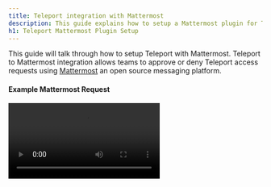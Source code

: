 ```yaml
---
title: Teleport integration with Mattermost
description: This guide explains how to setup a Mattermost plugin for Teleport for privilege elevation approvals.
h1: Teleport Mattermost Plugin Setup
---
```


This guide will talk through how to setup Teleport with Mattermost. Teleport to
Mattermost integration allows teams to approve or deny Teleport access requests
using [Mattermost](https://mattermost.com/) an open source messaging platform.

#### Example Mattermost Request

<video controls>
  <source
    src="../../../img/enterprise/plugins/mattermost/mattermost.mp4"
    type="video/mp4"
  />

  <source
    src="../../../img/enterprise/plugins/mattermost/mattermost.webm"
    type="video/webm"
  />

  Your browser does not support the video tag.
</video>

## Setup

### Prerequisites

This guide assumes that you have:

- A running Teleport Cluster
- Admin privileges with access to `tctl`
- Mattermost account with admin privileges. This plugin has been tested with Mattermost 5.x

#### Setting up Mattermost to work with the bot

![Enable Mattermost bots](../../../img/enterprise/plugins/mattermost/mattermost_admin_console_integrations_bot_accounts.png)

In Mattermost, go to System Console → Integrations → Enable Bot Account Creation → Set to True.
This will allow us to create a new bot account that the Teleport bot will use.

Go back to your team, then Integrations → Bot Accounts → Add Bot Account.

The new bot account will need Post All permission.

**App Icon:** <a href="../../../img/enterprise/plugins/teleport_bot@2x.png" download>Download Teleport Bot Icon</a>

![Enable Mattermost Bots](../../../img/enterprise/plugins/mattermost/mattermost_bot.png)

##### Create an OAuth 2.0 Application

In Mattermost, go to System Console → Integrations → OAuth 2.0 Applications.

- Set Callback URLs to the location of your Teleport Proxy

![Create OAuth Application](../../../img/enterprise/plugins/mattermost/mattermost_OAuth_token.png)

The confirmation screen after you've created the bot will give you the access token.
We'll use this in the config later.

#### Create User and Role for access

Log into Teleport Authentication Server, this is where you normally run `tctl`. Create a
new user and role that only has API access to the `access_request` API. The below script
will create a yaml resource file for a new user and role.

```yaml
# This command will create two Teleport Yaml resources, a new Teleport user and a
# Role for that users that can only approve / list requests.
$ cat > rscs.yaml <<EOF
kind: user
metadata:
  name: access-plugin-mattermost
spec:
  roles: ['access-plugin-mattermost']
version: v2
---
kind: role
metadata:
  name: access-plugin-mattermost
spec:
  allow:
    rules:
      - resources: ['access_request']
        verbs: ['list','read','update']
    # teleport currently refuses to issue certs for a user with 0 logins,
    # this restriction may be lifted in future versions.
    logins: ['access-plugin-mattermost']
version: v3
EOF

# Run this to create the user and role in Teleport.
$ tctl create -f rscs.yaml
```

#### Export access-plugin Certificate

Teleport Plugin use the `access-plugin-mattermost` role and user to perform the approval. We export the identity files, using [`tctl auth sign`](https://gravitational.com/teleport/docs/cli-docs/#tctl-auth-sign).

```bash
$ tctl auth sign --format=tls --user=access-plugin-mattermost --out=auth --ttl=8760h
# ...
```

The above sequence should result in three PEM encoded files being generated: auth.crt, auth.key, and auth.cas (certificate, private key, and CA certs respectively).  We'll reference the auth.crt, auth.key, and auth.cas files later when [configuring the plugins](#configuring-mattermost-bot).

<Admonition
  type="note"
  title="Certificate Lifetime"
>
  By default, [`tctl auth sign`](https://gravitational.com/teleport/docs/cli-docs/#tctl-auth-sign) produces certificates with a relatively short lifetime. For production deployments, the `--ttl` flag can be used to ensure a more practical certificate lifetime. `--ttl=8760h` exports a 1 year token
</Admonition>

## Downloading and installing the plugin

We recommend installing the Teleport Plugins alongside the Teleport Proxy. This is an ideal
location as plugins have a low memory footprint, and will require both public internet access
and Teleport Auth access.  We currently only provide linux-amd64 binaries, you can also
compile these plugins from [source](https://github.com/gravitational/teleport-plugins/tree/master/access/mattermost).

```bash
$ wget https://get.gravitational.com/teleport-access-mattermost-v(=teleport.plugin.version=)-linux-amd64-bin.tar.gz
$ tar -xzf teleport-access-mattermost-v(=teleport.plugin.version=)-linux-amd64-bin.tar.gz
$ cd teleport-access-mattermost
$ ./install
$ which teleport-mattermost
/usr/local/bin/teleport-mattermost
```

Run `./install` in from 'teleport-mattermost' or place the executable in the appropriate `/usr/bin` or `/usr/local/bin` on the server installation.

### Configuring Mattermost bot

Mattermost Bot uses a config file in TOML format. Generate a boilerplate config by
running the following command:

```bash
$ teleport-mattermost configure > teleport-mattermost.toml
$ sudo mv teleport-mattermost.toml /etc
```

Then, edit the config as needed.

```yaml
(!examples/resources/plugins/teleport-mattermost.toml!)
```

### Testing the Plugin

With the config above, you should be able to run the bot invoking
`teleport-mattermost start -d`. The will provide some debug information to make sure
the bot can connect to Mattermost.

```bash
$ teleport-mattermost start -d
DEBU   DEBUG logging enabled logrus/exported.go:117
INFO   Starting Teleport Access Mattermost Bot (=teleport.plugin.version=)-dev.1: mattermost/main.go:140
DEBU   Checking Teleport server version mattermost/main.go:234
DEBU   Starting a request watcher... mattermost/main.go:296
DEBU   Starting Mattermost API health check... mattermost/main.go:186
DEBU   Starting secure HTTPS server on :8081 utils/http.go:146
DEBU   Watcher connected mattermost/main.go:260
DEBU   Mattermost API health check finished ok mattermost/main.go:19
```

### Setup with SystemD

In production, we recommend starting teleport plugin daemon via an init system like systemd . Here's the recommended Teleport Plugin service unit file for systemd:

```bash
(!examples/systemd/plugins/teleport-mattermost.service!)
```

Save this as `teleport-mattermost.service`.

## Audit Log

The plugin will let anyone with access to the Mattermost channel requests so it's
important to review Teleport's audit log.

## Feedback

If you have any issues with this plugin please create an [issue here](https://github.com/gravitational/teleport-plugins/issues/new).
